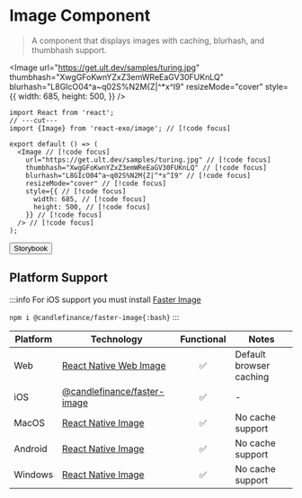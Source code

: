 
# Image Component

> A component that displays images with caching, blurhash, and thumbhash support.

<Image
  url="https://get.ult.dev/samples/turing.jpg"
  thumbhash="XwgGFoKwnYZxZ3emWReEaGV30FUKnLQ"
  blurhash="L8GIcO04^a~q02S%N2M{Z|^*x^I9"
  resizeMode="cover"
  style={{
    width: 685,
    height: 500,
  }}
/>

```tsx twoslash
import React from 'react';
// ---cut---
import {Image} from 'react-exo/image'; // [!code focus]

export default () => (
  <Image // [!code focus]
    url="https://get.ult.dev/samples/turing.jpg" // [!code focus]
    thumbhash="XwgGFoKwnYZxZ3emWReEaGV30FUKnLQ" // [!code focus]
    blurhash="L8GIcO04^a~q02S%N2M{Z|^*x^I9" // [!code focus]
    resizeMode="cover" // [!code focus]
    style={{ // [!code focus]
      width: 685, // [!code focus]
      height: 500, // [!code focus]
    }} // [!code focus]
  /> // [!code focus]
);
```

<Button href="https://exo.fig.run/?path=/docs/primitives-image">Storybook</Button>

## Platform Support

:::info
For iOS support you must install [Faster Image](https://github.com/candlefinance/faster-image)

`npm i @candlefinance/faster-image{:bash}`
:::

| Platform | Technology | Functional | Notes |
| -------- | ---------- | :--------: | ----- |
| Web | [React Native Web Image](https://necolas.github.io/react-native-web/docs/image) | ✅ | Default browser caching |
| iOS | [@candlefinance/faster-image](https://github.com/candlefinance/faster-image) | ✅ | - |
| MacOS | [React Native Image](https://reactnative.dev/docs/image) | ✅ | No cache support |
| Android | [React Native Image](https://reactnative.dev/docs/image) | ✅ | No cache support |
| Windows | [React Native Image](https://reactnative.dev/docs/image) | ✅ | No cache support |
